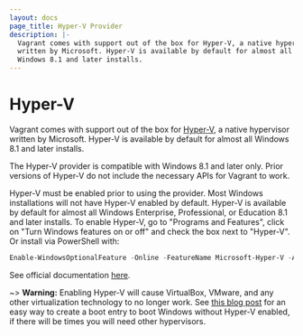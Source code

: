 ```yaml
---
layout: docs
page_title: Hyper-V Provider
description: |-
  Vagrant comes with support out of the box for Hyper-V, a native hypervisor
  written by Microsoft. Hyper-V is available by default for almost all
  Windows 8.1 and later installs.
---
```


# Hyper-V

Vagrant comes with support out of the box for [Hyper-V](https://en.wikipedia.org/wiki/Hyper-V),
a native hypervisor written by Microsoft. Hyper-V is available by default for
almost all Windows 8.1 and later installs.

The Hyper-V provider is compatible with Windows 8.1 and later only. Prior versions
of Hyper-V do not include the necessary APIs for Vagrant to work.

Hyper-V must be enabled prior to using the provider. Most Windows installations
will not have Hyper-V enabled by default. Hyper-V is available by default for
almost all Windows Enterprise, Professional, or Education 8.1 and later installs.
To enable Hyper-V, go to "Programs and Features", click on "Turn Windows
features on or off" and check the box next to "Hyper-V". Or install via
PowerShell with:

```powershell
Enable-WindowsOptionalFeature -Online -FeatureName Microsoft-Hyper-V -All
```

See official documentation [here](https://docs.microsoft.com/en-us/virtualization/hyper-v-on-windows/quick-start/enable-hyper-v).

~> **Warning:** Enabling Hyper-V will cause VirtualBox, VMware,
and any other virtualization technology to no longer work. See
[this blog post](http://www.hanselman.com/blog/SwitchEasilyBetweenVirtualBoxAndHyperVWithABCDEditBootEntryInWindows81.aspx)
for an easy way to create a boot entry to boot Windows without Hyper-V enabled, if
there will be times you will need other hypervisors.
